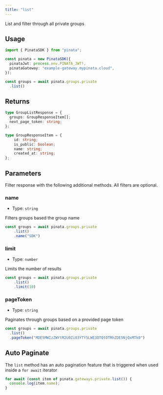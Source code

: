 ```yaml
---
title: "list"
---
```


List and filter through all private groups

## Usage

```typescript
import { PinataSDK } from "pinata";

const pinata = new PinataSDK({
  pinataJwt: process.env.PINATA_JWT!,
  pinataGateway: "example-gateway.mypinata.cloud",
});

const groups = await pinata.groups.private
  .list()
```

## Returns

```typescript
type GroupListResponse = {
  groups: GroupResponseItem[];
  next_page_token: string;
};

type GroupResponseItem = {
    id: string;
    is_public: boolean;
    name: string;
    created_at: string;
};
```

## Parameters

Filter response with the following additional methods. All filters are optional.

### name

- Type: `string`

Filters groups based the group name

```typescript {3}
const groups = await pinata.groups.private
    .list()
    .name("SDK")
```

### limit

- Type: `number`

Limits the number of results

```typescript {3}
const groups = await pinata.groups.private
    .list()
    .limit(10)
```

### pageToken

- Type: `string`

Paginates through groups based on a provided page token

```typescript {3}
const groups = await pinata.groups.private
  .list()
  .pageToken("MDE5MWIzZWYtM2U0Zi03YTY5LWE3OTQtOTRhZDE5NjQxMTk0")
```

## Auto Paginate

The `list` method has an auto pagination feature that is triggered when used inside a `for await` iterator

```typescript
for await (const item of pinata.gateways.private.list()) {
  console.log(item.name);
}
```
